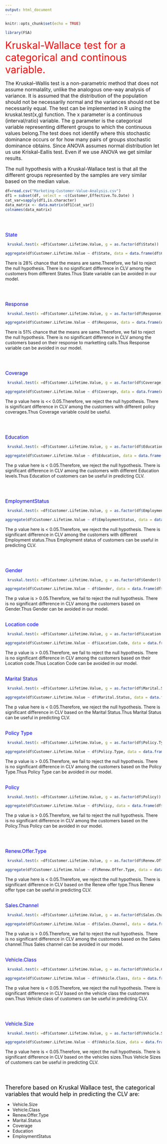 ---
output: html_document
---

```{r setup, include=FALSE}
knitr::opts_chunk$set(echo = TRUE)
```

```{r include=FALSE}
library(FSA)
```

<font size="6" color="red">Kruskal-Wallace test for a categorical and continous variable.</font>

<font size="3" >The Kruskal–Wallis test is a non-parametric method that does not assume normalality, unlike the analogous one-way analysis of variance. It is assumed that the distribution of the population should not be necessarily normal and the variances should not be necessarily equal. The test can be implemented in R using the kruskal.test(x,g) function. The x parameter is a continuous (interval/ratio) variable. The g parameter is the categorical variable representing different groups to which the continuous values belong.The test does not identify where this stochastic dominance occurs or for how many pairs of groups stochastic dominance obtains. Since ANOVA assumes normal distribution let us use Kriskal-Eallis test. Even if we use ANOVA we get similar results.

The null hypothesis with a Kruskal-Wallace test is that all the different groups represented by the samples are very similar based on the median value.
</font>

```{r}
df=read.csv("Marketing-Customer-Value-Analysis.csv")
df1 = subset(df, select = -c(Customer,Effective.To.Date) )
cat_var=sapply(df1,is.character)
data_matrix <- data.matrix(df1[cat_var])
colnames(data_matrix)
```
<br>

<br>
<font size="3" color="blue">State</font>

```{r}
 kruskal.test(x =df$Customer.Lifetime.Value, g = as.factor(df$State))

aggregate(df$Customer.Lifetime.Value ~ df$State, data = data.frame(df$Customer.Lifetime.Value,df$State), FUN=mean, na.rm=T)
```
There is 28% chance that the means are same.Therefore, we fail to reject the null hypothesis. There is no significant difference in CLV among the customers from different States.Thus State variable can be avoided in our model.

<br>

<br>
<font size="3" color="blue">Response</font>

```{r}
 kruskal.test(x =df$Customer.Lifetime.Value, g = as.factor(df$Response))

aggregate(df$Customer.Lifetime.Value ~ df$Response, data = data.frame(df$Customer.Lifetime.Value,df$Response), FUN=mean, na.rm=T)
```
There is 51% chance that the means are same.Therefore, we fail to reject the null hypothesis. There is no significant difference in CLV among the customers based on their response to marketting calls.Thus Response variable can be avoided in our model.

<br>

<br>
<font size="3" color="blue">Coverage</font>

```{r}
 kruskal.test(x =df$Customer.Lifetime.Value, g = as.factor(df$Coverage))

aggregate(df$Customer.Lifetime.Value ~ df$Coverage, data = data.frame(df$Customer.Lifetime.Value,df$Coverage), FUN=mean, na.rm=T)
```
The p value here is << 0.05.Therefore, we reject the null hypothesis. There is significant difference in CLV among the customers with different policy coverages.Thus Coverage variable could be useful.

<br>

<br>
<font size="3" color="blue">Education</font>

```{r}
 kruskal.test(x =df$Customer.Lifetime.Value, g = as.factor(df$Education))

aggregate(df$Customer.Lifetime.Value ~ df$Education, data = data.frame(df$Customer.Lifetime.Value,df$Education), FUN=mean, na.rm=T)
```
The p value here is < 0.05.Therefore, we reject the null hypothesis. There is significant difference in CLV among the customers with different Education levels.Thus Education of customers can be useful in predicting CLV.

<br>

<br>
<font size="3" color="blue">EmploymentStatus</font>

```{r}
 kruskal.test(x =df$Customer.Lifetime.Value, g = as.factor(df$EmploymentStatus))

aggregate(df$Customer.Lifetime.Value ~ df$EmploymentStatus, data = data.frame(df$Customer.Lifetime.Value,df$EmploymentStatus), FUN=mean, na.rm=T)
```

The p value here is < 0.05.Therefore, we reject the null hypothesis. There is significant difference in CLV among the customers with different Employment status.Thus Employment status of customers can be useful in predicting CLV.

<br>

<br>
<font size="3" color="blue">Gender</font>

```{r}
 kruskal.test(x =df$Customer.Lifetime.Value, g = as.factor(df$Gender))

aggregate(df$Customer.Lifetime.Value ~ df$Gender, data = data.frame(df$Customer.Lifetime.Value,df$Gender), FUN=mean, na.rm=T)
```
The p value is > 0.05.Therefore, we fail to reject the null hypothesis. There is no significant difference in CLV among the customers based on Gender.Thus Gender can be avoided in our model.
<br>

<br>
<font size="3" color="blue">Location code</font>

```{r}
 kruskal.test(x =df$Customer.Lifetime.Value, g = as.factor(df$Location.Code))

aggregate(df$Customer.Lifetime.Value ~ df$Location.Code, data = data.frame(df$Customer.Lifetime.Value,df$Location.Code), FUN=mean, na.rm=T)
```
The p value is > 0.05.Therefore, we fail to reject the null hypothesis. There is no significant difference in CLV among the customers based on their Location code.Thus Location Code can be avoided in our model.
<br>

<br>
<font size="3" color="blue">Marital Status</font>

```{r}
 kruskal.test(x =df$Customer.Lifetime.Value, g = as.factor(df$Marital.Status))

aggregate(df$Customer.Lifetime.Value ~ df$Marital.Status, data = data.frame(df$Customer.Lifetime.Value,df$Marital.Status), FUN=mean, na.rm=T)
```
The p value here is < 0.05.Therefore, we reject the null hypothesis. There is significant difference in CLV based on the Marital Status.Thus Marital Status can be useful in predicting CLV.
<br>

<br>
<font size="3" color="blue">Policy Type</font>

```{r}
 kruskal.test(x =df$Customer.Lifetime.Value, g = as.factor(df$Policy.Type))

aggregate(df$Customer.Lifetime.Value ~ df$Policy.Type, data = data.frame(df$Customer.Lifetime.Value,df$Policy.Type), FUN=mean, na.rm=T)
```
The p value is > 0.05.Therefore, we fail to reject the null hypothesis. There is no significant difference in CLV among the customers based on the Policy Type.Thus Policy Type can be avoided in our model.
<br>

<br>
<font size="3" color="blue">Policy</font>

```{r}
 kruskal.test(x =df$Customer.Lifetime.Value, g = as.factor(df$Policy))

aggregate(df$Customer.Lifetime.Value ~ df$Policy, data = data.frame(df$Customer.Lifetime.Value,df$Policy), FUN=mean, na.rm=T)
```
The p value is > 0.05.Therefore, we fail to reject the null hypothesis. There is no significant difference in CLV among the customers based on the Policy.Thus Policy can be avoided in our model.

<br>

<br>
<font size="3" color="blue">Renew.Offer.Type</font>

```{r}
 kruskal.test(x =df$Customer.Lifetime.Value, g = as.factor(df$Renew.Offer.Type))

aggregate(df$Customer.Lifetime.Value ~ df$Renew.Offer.Type, data = data.frame(df$Customer.Lifetime.Value,df$Renew.Offer.Type), FUN=mean, na.rm=T)
```
The p value here is < 0.05.Therefore, we reject the null hypothesis. There is significant difference in CLV based on the Renew offer type.Thus Renew offer type can be useful in predicting CLV.
<br>

<br>
<font size="3" color="blue">Sales.Channel</font>

```{r}
 kruskal.test(x =df$Customer.Lifetime.Value, g = as.factor(df$Sales.Channel))

aggregate(df$Customer.Lifetime.Value ~ df$Sales.Channel, data = data.frame(df$Customer.Lifetime.Value,df$Sales.Channel), FUN=mean, na.rm=T)
```
The p value is > 0.05.Therefore, we fail to reject the null hypothesis. There is no significant difference in CLV among the customers based on the Sales channel.Thus Sales channel can be avoided in our model.
<br>

<br>
<font size="3" color="blue">Vehicle.Class</font>

```{r}
 kruskal.test(x =df$Customer.Lifetime.Value, g = as.factor(df$Vehicle.Class))

aggregate(df$Customer.Lifetime.Value ~ df$Vehicle.Class, data = data.frame(df$Customer.Lifetime.Value,df$Vehicle.Class), FUN=mean, na.rm=T)
```
The p value here is < 0.05.Therefore, we reject the null hypothesis. There is significant difference in CLV based on the vehicle class the customers own.Thus Vehicle class of customers can be useful in predicting CLV.

<br>

<br>
<font size="3" color="blue">Vehicle.Size</font>

```{r}
 kruskal.test(x =df$Customer.Lifetime.Value, g = as.factor(df$Vehicle.Size))

aggregate(df$Customer.Lifetime.Value ~ df$Vehicle.Size, data = data.frame(df$Customer.Lifetime.Value,df$Vehicle.Size), FUN=mean, na.rm=T)
```

The p value here is < 0.05.Therefore, we reject the null hypothesis. There is significant difference in CLV based on the vehicles sizes.Thus Vehicle Sizes of customers can be useful in predicting CLV.

<br>

<br>
<font size="4" color="black">Therefore based on Kruskal Wallace test, the categorical variables that would help in predicting the CLV are:</font>

* Vehicle.Size
* Vehicle.Class
* Renew.Offer.Type
* Marital.Status
* Coverage
* Education
* EmploymentStatus



